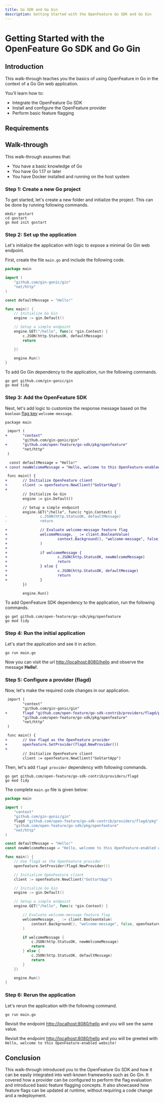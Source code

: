```yaml
---
title: Go SDK and Go Gin
description: Getting Started with the OpenFeature Go SDK and Go Gin
---
```



# Getting Started with the OpenFeature Go SDK and Go Gin

## Introduction

This walk-through teaches you the basics of using OpenFeature in Go in the context of a Go Gin web application.

You'll learn how to:

- Integrate the OpenFeature Go SDK
- Install and configure the OpenFeature provider
- Perform basic feature flagging

## Requirements

## Walk-through

This walk-through assumes that:

- You have a basic knowledge of Go
- You have Go 1.17 or later
- You have Docker installed and running on the host system

### Step 1: Create a new Go project

To get started, let's create a new folder and initialize the project.
This can be done by running following commands.

```shell
mkdir gostart
cd gostart
go mod init gostart
```

### Step 2: Set up the application

Let's initialize the application with logic to expose a minimal Go Gin web endpoint.

First, create the file `main.go` and include the following code.

```go
package main

import (
    "github.com/gin-gonic/gin"
    "net/http"
)

const defaultMessage = "Hello!"

func main() {
    // Initialize Go Gin
    engine := gin.Default()

    // Setup a simple endpoint
    engine.GET("/hello", func(c *gin.Context) {
        c.JSON(http.StatusOK, defaultMessage)
        return

    })

    engine.Run()
}
```

To add Go Gin dependency to the application, run the following commands.

```shell
go get github.com/gin-gonic/gin
go mod tidy
```

### Step 3: Add the OpenFeature SDK

Next, let's add logic to customize the response message based on the `boolean` [flag key][flag-key] `welcome-message`.

```diff
package main

 import (
+       "context"
        "github.com/gin-gonic/gin"
+       "github.com/open-feature/go-sdk/pkg/openfeature"
        "net/http"
 )

  const defaultMessage = "Hello!"
+ const newWelcomeMessage = "Hello, welcome to this OpenFeature-enabled website!"

 func main() {
+       // Initialize OpenFeature client
+       client := openfeature.NewClient("GoStartApp")
+
        // Initialize Go Gin
        engine := gin.Default()

        // Setup a simple endpoint
        engine.GET("/hello", func(c *gin.Context) {
-               c.JSON(http.StatusOK, defaultMessage)
-               return

+               // Evaluate welcome-message feature flag
+               welcomeMessage, _ := client.BooleanValue(
+                       context.Background(), "welcome-message", false, openfeature.EvaluationContext{},
+               )
+
+               if welcomeMessage {
+                       c.JSON(http.StatusOK, newWelcomeMessage)
+                       return
+               } else {
+                       c.JSON(http.StatusOK, defaultMessage)
+                       return
+               }
        })

        engine.Run()
```

To add OpenFeature SDK dependency to the application, run the following commands.

```shell
go get github.com/open-feature/go-sdk/pkg/openfeature
go mod tidy
```

### Step 4: Run the initial application

Let's start the application and see it in action.

```shell
go run main.go
```

Now you can visit the url [http://localhost:8080/hello](http://localhost:8080/hello) and observe the message **Hello!**.

<WhyDefaultContent/>

### Step 5: Configure a provider (flagd)

<FlagdContent/>

Now, let's make the required code changes in our application.

```diff
 import (
        "context"
        "github.com/gin-gonic/gin"
+       flagd "github.com/open-feature/go-sdk-contrib/providers/flagd/pkg"
        "github.com/open-feature/go-sdk/pkg/openfeature"
        "net/http"
 )

 func main() {
+       // Use flagd as the OpenFeature provider
+       openfeature.SetProvider(flagd.NewProvider())
+
        // Initialize OpenFeature client
        client := openfeature.NewClient("GoStartApp")
```

Then, let's add `flagd provider` dependency with following commands.

```shell
go get github.com/open-feature/go-sdk-contrib/providers/flagd
go mod tidy
```

The complete `main.go` file is given below:

```go
package main

import (
    "context"
    "github.com/gin-gonic/gin"
    flagd "github.com/open-feature/go-sdk-contrib/providers/flagd/pkg"
    "github.com/open-feature/go-sdk/pkg/openfeature"
    "net/http"
)

const defaultMessage = "Hello!"
const newWelcomeMessage = "Hello, welcome to this OpenFeature-enabled website!"

func main() {
    // Use flagd as the OpenFeature provider
    openfeature.SetProvider(flagd.NewProvider())

    // Initialize OpenFeature client
    client := openfeature.NewClient("GoStartApp")

    // Initialize Go Gin
    engine := gin.Default()

    // Setup a simple endpoint
    engine.GET("/hello", func(c *gin.Context) {

        // Evaluate welcome-message feature flag
        welcomeMessage, _ := client.BooleanValue(
            context.Background(), "welcome-message", false, openfeature.EvaluationContext{},
        )

        if welcomeMessage {
            c.JSON(http.StatusOK, newWelcomeMessage)
            return
        } else {
            c.JSON(http.StatusOK, defaultMessage)
            return
        }
    })

    engine.Run()
}
```

### Step 6: Rerun the application

Let's rerun the application with the following command.

```shell
go run main.go
```

Revisit the endpoint [http://localhost:8080/hello](http://localhost:8080/hello) and you will see the same value.

<FlagdChangeContent/>

Revisit the endpoint [http://localhost:8080/hello](http://localhost:8080/hello) and you will be greeted with `Hello, welcome to this OpenFeature-enabled website!`

## Conclusion

This walk-through introduced you to the OpenFeature Go SDK and how it can be easily integrated into well-known frameworks
such as Go Gin.
It covered how a provider can be configured to perform the flag evaluation and introduced basic feature
flagging concepts.
It also showcased how feature flags can be updated at runtime, without requiring a code change and a redeployment.

[flag-key]: https://docs.openfeature.dev/docs/specification/glossary#flag-key
